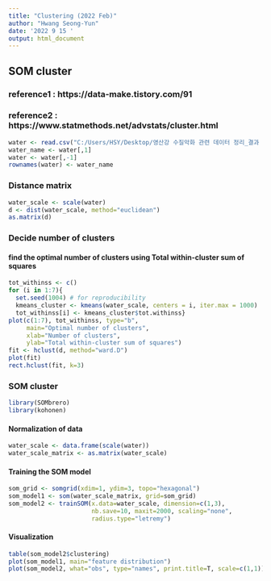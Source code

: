 ```yaml
---
title: "Clustering (2022 Feb)"
author: "Hwang Seong-Yun"
date: '2022 9 15 '
output: html_document
---
```


## SOM cluster
### reference1 : https://data-make.tistory.com/91
### reference2 : https://www.statmethods.net/advstats/cluster.html

```r
water <- read.csv("C:/Users/HSY/Desktop/영산강 수질악화 관련 데이터 정리_결과 포함(220915)/월별 평균 자료/2022년 2월.csv", sep=",", header=T)
water_name <- water[,1]
water <- water[,-1]
rownames(water) <- water_name
```

### Distance matrix

```r
water_scale <- scale(water)
d <- dist(water_scale, method="euclidean")
as.matrix(d)
```

### Decide number of clusters

#### find the optimal number of clusters using Total within-cluster sum of squares

```r
tot_withinss <- c()
for (i in 1:7){
  set.seed(1004) # for reproducibility 
  kmeans_cluster <- kmeans(water_scale, centers = i, iter.max = 1000)
  tot_withinss[i] <- kmeans_cluster$tot.withinss}
plot(c(1:7), tot_withinss, type="b", 
     main="Optimal number of clusters", 
     xlab="Number of clusters", 
     ylab="Total within-cluster sum of squares")
fit <- hclust(d, method="ward.D")
plot(fit)
rect.hclust(fit, k=3)
```

### SOM cluster

```r
library(SOMbrero)
library(kohonen)
```

#### Normalization of data

```r
water_scale <- data.frame(scale(water))
water_scale_matrix <- as.matrix(water_scale)
```

#### Training the SOM model

```r
som_grid <- somgrid(xdim=1, ydim=3, topo="hexagonal")
som_model1 <- som(water_scale_matrix, grid=som_grid)
som_model2 <- trainSOM(x.data=water_scale, dimension=c(1,3),
                       nb.save=10, maxit=2000, scaling="none",
                       radius.type="letremy")
```

#### Visualization

```r
table(som_model2$clustering)
plot(som_model1, main="feature distribution")
plot(som_model2, what="obs", type="names", print.title=T, scale=c(1,1))
```

